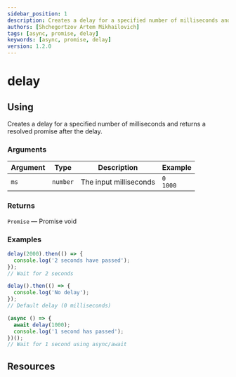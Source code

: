 ```yaml
---
sidebar_position: 1
description: Creates a delay for a specified number of milliseconds and returns a resolved promise after the delay.
authors: [Shchegortzov Artem Mikhailovich]
tags: [async, promise, delay]
keywords: [async, promise, delay]
version: 1.2.0
---
```




# delay

## Using

Creates a delay for a specified number of milliseconds and returns a resolved promise after the delay.

### Arguments

| Argument | Type     | Description            | Example           |
| -------- | -------- | ---------------------- | ----------------- |
| `ms`     | `number` | The input milliseconds | `0` <br /> `1000` |

### Returns

`Promise` — Promise void

### Examples

```js
delay(2000).then(() => {
  console.log('2 seconds have passed');
});
// Wait for 2 seconds

delay().then(() => {
  console.log('No delay');
});
// Default delay (0 milliseconds)

(async () => {
  await delay(1000);
  console.log('1 second has passed');
})();
// Wait for 1 second using async/await
```

## Resources

<Resources constants={constants} />
